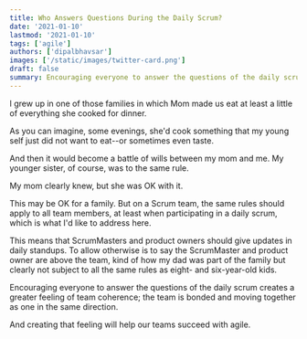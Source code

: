 ```yaml
---
title: Who Answers Questions During the Daily Scrum?
date: '2021-01-10'
lastmod: '2021-01-10'
tags: ['agile']
authors: ['dipalbhavsar']
images: ['/static/images/twitter-card.png']
draft: false
summary: Encouraging everyone to answer the questions of the daily scrum creates a greater feeling of team coherence; the team is bonded and moving together as one in the same direction.
---
```


I grew up in one of those families in which Mom made us eat at least a little of everything she cooked for dinner.

As you can imagine, some evenings, she'd cook something that my young self just did not want to eat--or sometimes even taste.

And then it would become a battle of wills between my mom and me. My younger sister, of course, was to the same rule.

My mom clearly knew, but she was OK with it.

This may be OK for a family. But on a Scrum team, the same rules should apply to all team members, at least when participating in a daily scrum, which is what I'd like to address here.

This means that ScrumMasters and product owners should give updates in daily standups. To allow otherwise is to say the ScrumMaster and product owner are above the team, kind of how my dad was part of the family but clearly not subject to all the same rules as eight- and six-year-old kids.

Encouraging everyone to answer the questions of the daily scrum creates a greater feeling of team coherence; the team is bonded and moving together as one in the same direction.

And creating that feeling will help our teams succeed with agile.
